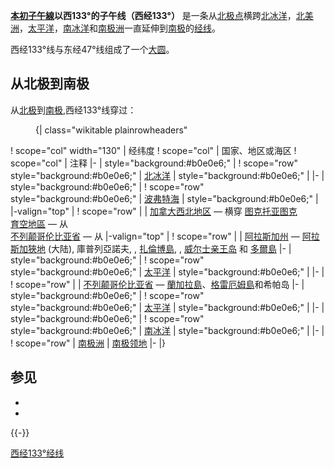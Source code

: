 {{Unreferenced|time=2020-07-23T08:18:17+00:00}}
{{Location map-line|lon=-133}}
{{kml}}
'''[[本初子午線|本初子午線]]以西133°的子午线（西经133°）''' 是一条从[[北极点|北极点]]横跨[[北冰洋|北冰洋]]，[[北美洲|北美洲]]，[[太平洋|太平洋]]，[[南冰洋|南冰洋]]和[[南极洲|南极洲]]一直延伸到[[南极|南极]]的[[经度|经线]]。

西经133°线与东经47°线组成了一个[[大圆|大圆]]。

==从北极到南极==
从[[北极|北极]]到[[南极|南极]],西经133°线穿过：

:{| class="wikitable plainrowheaders"
! scope="col" width="130" | 经纬度
! scope="col" | 国家、地区或海区
! scope="col" | 注释
|-
| style="background:#b0e0e6;" | {{Coord|90|0|N|133|0|W|type:水体|name=北冰洋}}
! scope="row" style="background:#b0e0e6;" | [[北冰洋|北冰洋]]
| style="background:#b0e0e6;" |
|-
| style="background:#b0e0e6;" | {{Coord|74|50|N|133|0|W|type:水体|name=波弗特海}}
! scope="row" style="background:#b0e0e6;" | [[波弗特海|波弗特海]]
| style="background:#b0e0e6;" |
|-valign="top"
| {{Coord|69|36|N|133|0|W|type:country|name=Canada}}
! scope="row" | {{CAN}}
| [[西北地区_(加拿大)|加拿大西北地区]] — 横穿 [[图克托亚图克|图克托亚图克]]<br/> [[育空地區|育空地區]] — 从{{Coord|66|1|N|133|0|W|type:adm1st|name=Yukon}}<br/> [[不列颠哥伦比亚省|不列颠哥伦比亚省]] — 从 {{Coord|60|0|N|133|0|W|type:adm1st|name=British Columbia}}
|-valign="top"
| {{Coord|57|57|N|133|0|W|type:country|name=United States}}
! scope="row" | {{USA}}
| [[阿拉斯加州|阿拉斯加州]] — [[阿拉斯加狹地|阿拉斯加狹地]] (大陆), 庫普列亞諾夫, {{tsl|en|Woewodski Island||Woewodski Island}}, [[扎倫博島|扎倫博島]], {{tsl|en|Thorne Island||Thorne Island}}, [[威爾士親王島_(阿拉斯加州)|威尔士亲王岛]] 和 [[多爾島|多爾島]]
|-
| style="background:#b0e0e6;" | {{Coord|54|50|N|133|0|W|type:waterbody|name=Pacific Ocean}}
! scope="row" style="background:#b0e0e6;" | [[太平洋|太平洋]]
| style="background:#b0e0e6;" |
|-
| {{Coord|54|15|N|133|0|W|type:country|name=Canada}}
! scope="row" | {{CAN}}
| [[不列颠哥伦比亚省|不列颠哥伦比亚省]] — [[兰加拉岛_(不列颠哥伦比亚省)|蘭加拉島]]、[[格雷厄姆島|格雷厄姆島]]和希帕岛
|-
| style="background:#b0e0e6;" | {{Coord|53|32|N|133|0|W|type:waterbody|name=Pacific Ocean}}
! scope="row" style="background:#b0e0e6;" | [[太平洋|太平洋]]
| style="background:#b0e0e6;" |
|-
| style="background:#b0e0e6;" | {{Coord|60|0|S|133|0|W|type:waterbody|name=Southern Ocean}}
! scope="row" style="background:#b0e0e6;" | [[南冰洋|南冰洋]]
| style="background:#b0e0e6;" |
|-
| {{Coord|74|24|S|133|0|W|type:country|name=Antarctica}}
! scope="row" | [[南极洲|南极洲]]
| [[南极领地|南极领地]]
|-
|}

==参见==
*{{tsl|en|132nd meridian west||西经132°经线}}
*{{tsl|en|134th meridian west||西经134°经线}}
{{-}}
{{geographical coordinates|state=collapsed}}

[[Category:经线|西经133°经线]]
